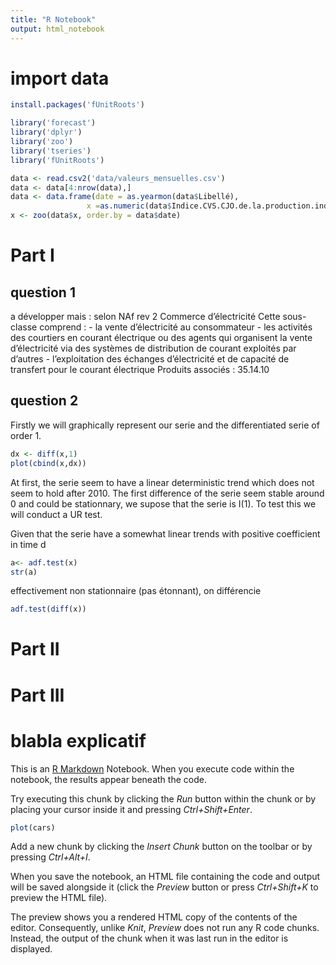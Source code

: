 ```yaml
---
title: "R Notebook"
output: html_notebook
---
```

# import data 
```r
install.packages('fUnitRoots')
```

```r
library('forecast')
library('dplyr')
library('zoo')
library('tseries')
library('fUnitRoots')
```


```r
data <- read.csv2('data/valeurs_mensuelles.csv')
data <- data[4:nrow(data),]
data <- data.frame(date = as.yearmon(data$Libellé),
                 x =as.numeric(data$Indice.CVS.CJO.de.la.production.industrielle..base.100.en.2021....Commerce.d.électricité..NAF.rév..2..niveau.classe..poste.35.14.))
x <- zoo(data$x, order.by = data$date)
```

# Part I
## question 1
 a développer mais : selon NAf rev 2
 Commerce d'électricité
Cette sous-classe comprend :
- la vente d'électricité au consommateur
- les activités des courtiers en courant électrique ou des agents qui organisent la vente d'électricité
via des systèmes de distribution de courant exploités par d'autres
- l'exploitation des échanges d'électricité et de capacité de transfert pour le courant électrique
Produits associés : 35.14.10

## question 2
Firstly we will graphically represent our serie and the differentiated serie of order 1.
```r
dx <- diff(x,1)
plot(cbind(x,dx))
```
At first, the serie seem to have a linear deterministic trend which does not seem to hold after 2010. The first difference of the serie seem stable around 0 and could be stationnary, we supose that the serie is I(1). To test this we will conduct a UR test.

Given that the serie have a somewhat linear trends with positive coefficient in time
d
```r
a<- adf.test(x)
str(a)
```
effectivement non stationnaire (pas étonnant), on différencie
```r
adf.test(diff(x))
```
# Part II

# Part III










# blabla explicatif  

This is an [R Markdown](http://rmarkdown.rstudio.com) Notebook. When you execute code within the notebook, the results appear beneath the code. 

Try executing this chunk by clicking the *Run* button within the chunk or by placing your cursor inside it and pressing *Ctrl+Shift+Enter*. 

```r
plot(cars)
```

Add a new chunk by clicking the *Insert Chunk* button on the toolbar or by pressing *Ctrl+Alt+I*.

When you save the notebook, an HTML file containing the code and output will be saved alongside it (click the *Preview* button or press *Ctrl+Shift+K* to preview the HTML file).

The preview shows you a rendered HTML copy of the contents of the editor. Consequently, unlike *Knit*, *Preview* does not run any R code chunks. Instead, the output of the chunk when it was last run in the editor is displayed.

